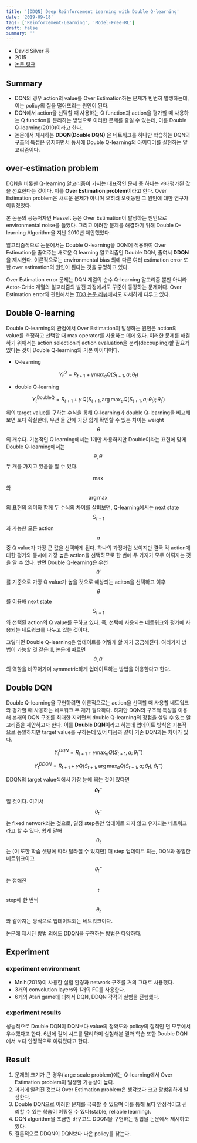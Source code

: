 ```yaml
---
title: '[DDQN] Deep Reinforcement Learning with Double Q-learning'
date: '2019-09-18'
tags: ['Reinforcement-Learning', 'Model-Free-RL']
draft: false
summary: ''
---
```


- David Silver 등
- 2015
- [논문 링크](https://arxiv.org/abs/1509.06461)

## Summary

- DQN의 경우 action의 value를 Over Estimation하는 문제가 빈번히 발생하는데, 이는 policy의 질을 떨어뜨리는 원인이 된다.
- DQN에서 action을 선택할 때 사용하는 Q function과 action을 평가할 때 사용하는 Q function을 분리하는 방법으로 이러한 문제를 줄일 수 있는데, 이를 Double Q-learning(2010)이라고 한다.
- 논문에서 제시하는 **DDQN(Double DQN)** 은 네트워크를 하나만 학습하는 DQN의 구조적 특성은 유지하면서 동시에 Double Q-learning의 아이디어를 실현하는 알고리즘이다.

## over-estimation problem

DQN을 비롯한 Q-learning 알고리즘이 가지는 대표적인 문제 중 하나는 과대평가된 값을 선호한다는 것이다. 이를 **Over Estimation problem**이라고 한다. Over Estimation problem은 새로운 문제가 아니며 오히려 오랫동안 그 원인에 대한 연구가 이뤄졌었다.

본 논문의 공동저자인 Hasselt 등은 Over Estimation이 발생하는 원인으로 environmental noise를 들었다. 그리고 이러한 문제를 해결하기 위해 Double Q-learning Algorithm을 지난 2010년 제안했었다.

알고리즘적으로 논문에서는 Double Q-learning을 DQN에 적용하여 Over Estimation을 줄여주는 새로운 Q learning 알고리즘인 Double DQN, 줄여서 **DDQN**을 제시한다. 이론적으로는 environmental bias 외에 다른 여러 estimation error 또한 over estimation의 원인이 된다는 것을 규명하고 있다.

Over Estimation error 문제는 DQN 계열의 순수 Q-learning 알고리즘 뿐만 아니라 Actor-Critic 계열의 알고리즘의 발전 과정에서도 꾸준이 등장하는 문제이다. Over Estimation error와 관련해서는 [TD3 논문 리뷰](https://enfow.github.io/paper-review/reinforcement-learning/actor-critic/2019/11/07/TD3-Addressing-Function-Approximation-Error-in-Actor-Critic-Methods/)에서도 자세하게 다루고 있다.

## Double Q-learning

Double Q-learning의 관점에서 Over Estimation이 발생하는 원인은 action의 value를 측정하고 선택할 때 max operator를 사용하는 데에 있다. 이러한 문제를 해결하기 위해서는 action selection과 action evaluation을 분리(decoupling)할 필요가 있다는 것이 Double Q-learning의 기본 아이디어다.

- Q-learning

$$
Y_t^Q = R_{t+1} + \gamma \max_a Q(S_{t+1}, a; \theta_t)
$$

- double Q-learning

$$
Y_t^{\text{DoubleQ}} = R_{t+1} + \gamma \, Q\left(S_{t+1}, \arg\max_a Q(S_{t+1}, a; \theta_t); \theta_t'\right)
$$


위의 target value를 구하는 수식을 통해 Q-learning과 double Q-learning을 비교해보면 보다 확실한데, 우선 둘 간에 가장 쉽게 확인할 수 있는 차이는 weight $$\theta$$의 개수다. 기본적인 Q learning에서는 1개만 사용하지만 Double이라는 표현에 맞게 Double Q-learning에서는 $$\theta, \theta'$$ 두 개를 가지고 있음을 알 수 있다.

$$\max$$와 $$\arg \max$$의 표현의 의미와 함께 두 수식의 차이를 살펴보면, Q-learning에서는 next state $$S_{t+1}$$ 과 가능한 모든 action $$a$$ 중 Q value가 가장 큰 값을 선택하게 된다. 하나의 과정처럼 보이지만 결국 각 action에 대한 평가와 동시에 가장 높은 action을 선택하므로 한 번에 두 가지가 모두 이뤄지는 것을 알 수 있다. 반면 Double Q-learning은 우선 $$\theta'$$를 기준으로 가장 Q value가 높을 것으로 예상되는 aciton을 선택하고 이후 $$\theta$$를 이용해 next state $$S_{t+1}$$와 선택된 action의 Q value를 구하고 있다. 즉, 선택에 사용되는 네트워크와 평가에 사용되는 네트워크를 나누고 있는 것이다.

그렇다면 Double Q-learning은 업데이트를 어떻게 할 지가 궁금해진다. 여러가지 방법이 가능할 것 같은데, 논문에 따르면 $$\theta, \theta'$$ 의 역할을 바꾸어가며 symmetric하게 업데이트하는 방법을 이용한다고 한다.

## Double DQN

Double Q-learning을 구현하려면 이론적으로는 action을 선택할 때 사용할 네트워크와 평가할 때 사용하는 네트워크 두 개가 필요하다. 하지만 DQN의 구조적 특성을 이용해 본래의 DQN 구조를 최대한 지키면서 double Q-learning의 장점을 살릴 수 있는 알고리즘을 제안하고자 한다. 이를 **Double DQN**이라고 하는데 업데이트 방식은 기본적으로 동일하지만 target value를 구하는데 있어 다음과 같이 기존 DQN과는 차이가 있다.

$$Y_t^{DQN} = R_{t+1}+\gamma \max_a Q(S_{t+1}, a; \theta_t^-)$$

$$Y_t^{DDQN} = R_{t+1}+\gamma Q (S_{t+1}, \arg \max_a Q(S_{t+1}, a; \theta_t), \theta_t^-)$$

DDQN의 target value식에서 가장 눈에 띄는 것이 있다면 **$$\theta_t^-$$** 일 것이다. 여기서 $$\theta_t^-$$는 fixed network라는 것으로, 일정 step동안 업데이트 되지 않고 유지되는 네트워크라고 할 수 있다. 쉽게 말해 $$\theta_t$$는 (이 또한 학습 셋팅에 따라 달라질 수 있지만) 매 step 업데이트 되는, DQN과 동일한 네트워크이고 $$\theta_t^-$$는 정해진 $$t$$ step에 한 번씩 $$\theta_t$$와 같아지는 방식으로 업데이트되는 네트워크이다.

논문에 제시된 방법 외에도 DDQN을 구현하는 방법은 다양하다.

## Experiment

### experiment environmemt

- Mnih(2015)이 사용한 실험 환경과 network 구조를 거의 그대로 사용했다.
- 3개의 convolution layers와 1개의 FC를 사용한다.
- 6개의 Atari game에 대해서 DQN, DDQN 각각의 실험을 진행했다.

### experiment results

성능적으로 Double DQN이 DQN보다 value의 정확도와 policy의 질적인 면 모두에서 우수했다고 한다. 6번에 걸쳐 시드를 달리하며 실험해본 결과 학습 또한 Double DQN에서 보다 안정적으로 이뤄졌다고 한다.

## Result

1. 문제의 크기가 큰 경우(large scale problem)에는 Q-learning에서 Over Estimation problem이 발생할 가능성이 높다.
2. 과거에 알려진 것보다 Over Estimation problem은 생각보다 크고 광범위하게 발생한다.
3. Double DQN으로 이러한 문제를 극복할 수 있으며 이를 통해 보다 안정적이고 신뢰할 수 있는 학습이 이뤄질 수 있다(stable, reliable learning).
4. DQN algorithm을 조금만 바꾸고도 DDQN을 구현하는 방법을 논문에서 제시하고 있다.
5. 결론적으로 DDQN이 DQN보다 나은 policy를 찾는다.

